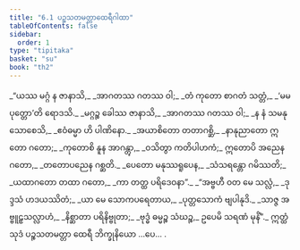 ```yaml
---
title: "6.1 ပဉ္စသတမတ္တာထေရီဂါထာ"
tableOfContents: false
sidebar:
  order: 1
type: "tipitaka"
basket: "su"
book: "th2"
---
```



<DynamicBreadcrumb />

<Division number="127" book="th2" e="ch" v="19" p="394">

<Paragraph number="182" type="verses" book="th2">
_“ယဿ မဂ္ဂံ န ဇာနာသိ,_  
_အာဂတဿ ဂတဿ ဝါ;_  
_တံ ကုတော စာဂတံ သတ္တံ,_  
_‘မမ ပုတ္တော’တိ ရောဒသိ._  

</Paragraph>

</Division>
<Division number="128" book="th2" e="ch" v="19" p="394">

<Paragraph number="183" type="verses" book="th2">
_မဂ္ဂဉ္စ ခေါဿ ဇာနာသိ,_  
_အာဂတဿ ဂတဿ ဝါ;_  
_န နံ သမနုသောစေသိ,_  
_ဧဝံဓမ္မာ ဟိ ပါဏိနော._  

</Paragraph>

</Division>
<Division number="129" book="th2" e="ch" v="19" p="394">

<Paragraph number="184" type="verses" book="th2">
_အယာစိတော တတာဂစ္ဆိ,_  
_နာနုညာတော ဣတော ဂတော;_  
_ကုတောစိ နူန အာဂန္တွာ,_  
_ဝသိတွာ ကတိပါဟကံ;_  
ဣတောပိ အညေန ဂတော,_  
_တတောပညေန ဂစ္ဆတိ._  

</Paragraph>

</Division>
<Division number="130" book="th2" e="ch" v="19" p="394">

<Paragraph number="185" type="verses" book="th2">
_ပေတော မနုဿရူပေန,_  
_သံသရန္တော ဂမိဿတိ;_  
_ယထာဂတော တထာ ဂတော,_  
_ကာ တတ္ထ ပရိဒေဝနာ”._  

</Paragraph>

</Division>
<Division number="131" book="th2" e="ch" v="19" p="394">

<Paragraph number="186" type="verses" book="th2">
_“အဗ္ဗဟီ ဝတ မေ သလ္လံ,_  
_ဒုဒ္ဒသံ ဟဒယဿိတံ;_  
_ယာ မေ သောကပရေတာယ,_  
_ပုတ္တသောကံ ဗျပါနုဒိ._  

</Paragraph>

</Division>
<Division number="132" book="th2" e="ch" v="19" p="394">

<Paragraph number="187" type="verses" book="th2">
_သာဇ္ဇ အဗ္ဗူဠှသလ္လာဟံ,_  
_နိစ္ဆာတာ ပရိနိဗ္ဗုတာ;_  
_ဗုဒ္ဓံ ဓမ္မဉ္စ သံဃဉ္စ,_  
ဥပေမိ သရဏံ မုနိံ”._  

</Paragraph>

<Paragraph number="188" book="th2">
ဣတ္ထံ သုဒံ ပဉ္စသတမတ္တာ ထေရီ ဘိက္ခုနိယော …ပေ… .
</Paragraph>
</Division>